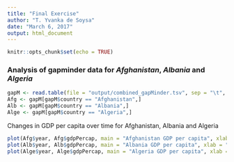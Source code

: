 ```yaml
---
title: "Final Exercise"
author: "T. Yvanka de Soysa"
date: "March 6, 2017"
output: html_document
---
```


```r
knitr::opts_chunk$set(echo = TRUE)
```

### Analysis of gapminder data for *Afghanistan*, *Albania* and *Algeria*

```r
gapM <- read.table(file = "output/combined_gapMinder.tsv", sep = "\t", header = TRUE )
Afg <- gapM[gapM$country == "Afghanistan",]
Alb <- gapM[gapM$country == "Albania",]
Alge <- gapM[gapM$country == "Algeria",]
```

Changes in GDP per capita over time for Afghanistan, Albania and Algeria
```r
plot(Afg$year, Afg$gdpPercap, main = "Afghanistan GDP per capita", xlab = "year", ylab = "GDP per capita")
plot(Alb$year, Alb$gdpPercap, main = "Albania GDP per capita", xlab = "year", ylab = "GDP per capita")
plot(Alge$year, Alge$gdpPercap, main = "Algeria GDP per capita", xlab = "year", ylab = "GDP per capita")
```







